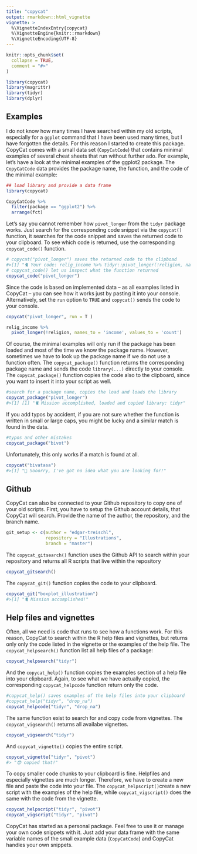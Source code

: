 ```yaml
---
title: "copycat"
output: rmarkdown::html_vignette
vignette: >
  %\VignetteIndexEntry{copycat}
  %\VignetteEngine{knitr::rmarkdown}
  %\VignetteEncoding{UTF-8}
---
```


```r
knitr::opts_chunk$set(
  collapse = TRUE,
  comment = "#>"
)
```

```r
library(copycat)
library(magrittr)
library(tidyr)
library(dplyr)
```

## Examples

I do not know how many times I have searched within my old scripts, especially for a `ggplot` command that I have been used many times, but I have forgotten the details. For this reason I started to create this package. CopyCat comes with a small data set (`CopyCatCode`) that contains minimal examples of several cheat sheets that run without further ado. For example, let's have a look at the minimal examples of the ggplot2 package. The `CopyCatCode` data provides the package name, the function, and the code of the minimal example:

```r
## load library and provide a data frame 
library(copycat)

CopyCatCode %>% 
  filter(package == "ggplot2") %>% 
  arrange(fct)
```


Let's say you cannot remember how `pivot_longer` from the `tidyr` package works. Just search for the corresponding code snippet via the `copycat()` function, it searches for the code snippet and saves the returned code to your clipboard. To see which code is returned, use the corresponding `copycat_code()` function.

```r
# copycat("pivot_longer") saves the returned code to the clipboad
#>[1] "🐈 Your code: relig_income %>% tidyr::pivot_longer(!religion, names_to = #>'income', values_to = 'count')"
# copycat_code() let us inspect what the function returned 
copycat_code("pivot_longer")

```

Since the code is based on implemented data -- as all examples listed in CopyCat -- you can see how it works just by pasting it into your console. Alternatively, set the `run` option to `TRUE` and `copycat()` sends the code to your console.

```r
copycat("pivot_longer", run = T )
```

```r
relig_income %>% 
  pivot_longer(!religion, names_to = 'income', values_to = 'count')
```



Of course, the minimal examples will only run if the package has been loaded and most of the time we know the package name. However, sometimes we have to look up the package name if we do not use a function often. The `copycat_package()` function returns the corresponding package name and sends the code `library(...)` directly to your console. The `copycat_package()` function copies the code also to the clipboard, since you want to insert it into your script as well.

```r
#search for a package name, copies the load and loads the library
copycat_package("pivot_longer")
#>[1] [1] "🐈 Mission accomplished, loaded and copied library: tidyr"
```

If you add typos by accident, if you are not sure whether the function is written in small or large caps, you might be lucky and a similar match is found in the data.

```r
#typos and other mistakes 
copycat_package("bivot")
```

Unfortunately, this only works if a match is found at all.

```r
copycat("bivatasa")
#>[1] "💩 Sooorry, I've got no idea what you are looking for!"
```

## Github

CopyCat can also be connected to your Github repository to copy one of your old scripts. First, you have to setup the Github account details, that CopyCat will search. Provide the name of the author, the repository, and the branch name.

```r
git_setup <- c(author = "edgar-treischl",
               repository = "Illustrations",
               branch = "master")
```

The `copycat_gitsearch()` function uses the Github API to search within your repository and returns all R scripts that live within the repository


```r
copycat_gitsearch()
```

The `copycat_git()` function copies the code to your clipboard.

```r
copycat_git("boxplot_illustration")
#>[1] "🐈 Mission accomplished!"
```

## Help files and vignettes

Often, all we need is code that runs to see how a functions work. For this reason, CopyCat to search within the R help files and vignettes, but returns only only the code listed in the vignette or the examples of the help file. The `copycat_helpsearch()` function list all help files of a package:


```r
copycat_helpsearch("tidyr")
```

And the `copycat_help()` function copies the examples section of a help file into your clipboard. Again, to see what we have actually copied, the corresponding `copycat_helpcode` function return only the code.

```r
#copycat_help() saves examples of the help files into your clipboard
#copycat_help("tidyr", "drop_na")
copycat_helpcode("tidyr", "drop_na")
```

The same function exist to search for and copy code from vignettes. The `copycat_vigsearch()` returns all availabe vignettes. 

```r
copycat_vigsearch("tidyr")
```

And `copycat_vignette()` copies the entire script. 

```r
copycat_vignette("tidyr", "pivot")
#> "😎 copied that!"
```

To copy smaller code chunks to your clipboard is fine. Helpfiles and especially vignettes are much longer. Therefore, we have to create a new file and paste the code into your file. The `copycat_helpscript()`create a new script with the examples of the help file, while `copycat_vigscript()` does the same with the code from the vignette.

```r
copycat_helpscript("tidyr", "pivot")
copycat_vigscript("tidyr", "pivot")
```



CopyCat has started as a personal package. Feel free to use it or manage your own code snippets with it. Just add your data frame with the same variable names of the small example data (`CopyCatCode`) and CopyCat handles your own snippets. 
